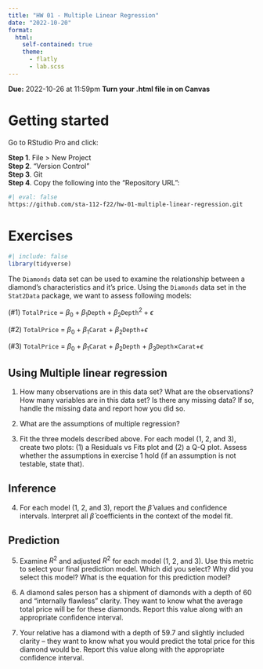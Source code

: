 ```yaml
---
title: "HW 01 - Multiple Linear Regression"
date: "2022-10-20"
format: 
  html:
    self-contained: true
    theme:
      - flatly
      - lab.scss
---
```


**Due:** 2022-10-26 at 11:59pm
**Turn your .html file in on Canvas**

# Getting started

Go to RStudio Pro and click:

**Step 1**. File \> New Project\
**Step 2**. "Version Control"\
**Step 3**. Git\
**Step 4**. Copy the following into the "Repository URL":

```bash
#| eval: false
https://github.com/sta-112-f22/hw-01-multiple-linear-regression.git
```

# Exercises

```r
#| include: false
library(tidyverse)
```

The `Diamonds` data set can be used to examine the relationship between a diamond's characteristics and it's price. Using the `Diamonds` data set in the `Stat2Data` package, we want to assess following models:

(#1) `TotalPrice` = $\beta_0 + \beta_1$`Depth` + $\beta_2$`Depth`$^2 + \epsilon$

(#2) `TotalPrice` = $\beta_0 + \beta_1$`Carat` + $\beta_2$`Depth`$+ \epsilon$

(#3) `TotalPrice` = $\beta_0 + \beta_1$`Carat` + $\beta_2$`Depth` + $\beta_3$`Depth`$\times$`Carat`$+ \epsilon$

## Using Multiple linear regression

1. How many observations are in this data set? What are the observations? How many variables are in this data set? Is there any missing data? If so, handle the missing data and report how you did so.

2. What are the assumptions of multiple regression? 

3. Fit the three models described above. For each model (1, 2, and 3), create two plots: (1) a Residuals vs Fits plot and (2) a Q-Q plot. Assess whether the assumptions in exercise 1 hold (if an assumption is not testable, state that).

## Inference

4. For each model (1, 2, and 3), report the $\hat\beta$ values and confidence intervals. Interpret all $\hat\beta$ coefficients in the context of the model fit.  

## Prediction

5. Examine $R^2$ and adjusted $R^2$ for each model (1, 2, and 3). Use this metric to select your final prediction model. Which did you select? Why did you select this model? What is the equation for this prediction model?

6. A diamond sales person has a shipment of diamonds with a depth of 60 and "internally flawless" clarity. They want to know what the average total price will be for these diamonds. Report this value along with an appropriate confidence interval.

7. Your relative has a diamond with a depth of 59.7 and slightly included clarity -- they want to know what you would predict the total price for this diamond would be. Report this value along with the appropriate confidence interval.